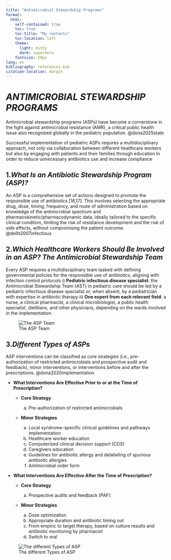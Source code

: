 ```yaml
---
title: "Antimicrobial Stewardship Programs"
format: 
  html:
    self-contained: true
    toc: true
    toc-title: "My contents"
    toc-location: left
    theme: 
      light: minty
      dark: superhero
    fontsize: 20px
lang: en
bibliography: references.bib
citation-location: margin
---
```


# *ANTIMICROBIAL STEWARDSHIP PROGRAMS*

Antimicrobial stewardship programs (ASPs) have become a cornerstone in the fight against antimicrobial resistance (AMR), a critical public health issue also recognized globally in the pediatric population. @dona2025state

Successful implementation of pediatric ASPs requires a multidisciplinary approach, not only via collaboration between different healthcare workers but also by engaging with patients and their families through education in order to reduce unnecessary antibiotics use and increase compliance

## 1.***What Is an Antibiotic Stewardship Program (ASP)?***

An ASP is a comprehensive set of actions designed to promote the responsible use of antibiotics [16,17]. This involves selecting the appropriate drug, dose, timing, frequency, and route of administration based on knowledge of the antimicrobial spectrum and pharmacokinetic/pharmacodynamic data, ideally tailored to the specific clinical condition, limiting the risk of resistance development and the risk of side effects, without compromising the patient outcome. @dellit2007infectious

## 2.***Which Healthcare Workers Should Be Involved in an ASP? The Antimicrobial Stewardship Team***

Every ASP requires a multidisciplinary team tasked with defining governmental policies for the responsible use of antibiotics, aligning with infection control protocols 
  i) **Pediatric infectious disease specialist**: the Antimicrobial Stewardship Team (AST) in pediatric care should be led by a pediatric infectious disease specialist or, when absent, by a pediatrician with expertise in antibiotic therapy
  ii) **One expert from each relevant field**: a nurse, a clinical pharmacist, a clinical microbiologist, a public health specialist, dietitians, and other physicians, depending on the wards involved in the implementation.
  
![The ASP Team](images/ASPTeam.png)

## 3.***Different Types of ASPs***

ASP interventions can be classified as core strategies (i.e., pre-authorization of restricted antimicrobials and prospective audit and feedback), minor interventions, or interventions before and after the prescriptions. @dona2020implementation

  - **What Interventions Are Effective Prior to or at the Time of Prescription?**
  
    + **Core Strategy**
    
      a. Pre-authorization of restricted antimicrobials
      
    + **Minor Strategies**
      a. Local syndrome-specific clinical guidelines and pathways implementation
      b. Healthcare worker education
      c. Computerized clinical decision support (CDS)
      d. Caregivers education
      e. Guidelines for antibiotic allergy and delabeling of spurious antibiotic allergies
      f. Antimicrobial order form
       
 - **What Interventions Are Effective After the Time of Prescription?**
  
    + **Core Strategy**
    
      a. Prospective audits and feedback (PAF):    
  
    + **Minor Strategies**
      a. Dose optimization
      b. Appropriate duration and antibiotic timing out
      c. From empiric to target therapy, based on culture results and antibiotic monitoring by pharmacist
      d. Switch to oral
      
![The different Types of ASP](images/ASP.png)
 